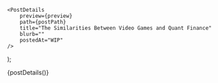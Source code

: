 
    <PostDetails
        preview={preview}
        path={postPath}
        title="The Similarities Between Video Games and Quant Finance"
        blurb=""
        postedAt="WIP"
    />
);

<Fragment>{postDetails()}</Fragment>


